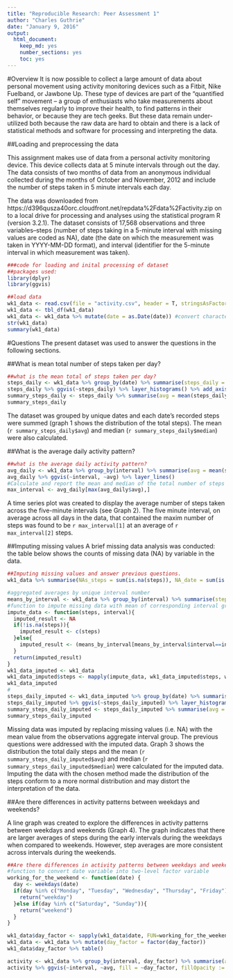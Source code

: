 ```yaml
---
title: "Reproducible Research: Peer Assessment 1"
author: "Charles Guthrie"
date: "January 9, 2016"
output: 
  html_document: 
    keep_md: yes
    number_sections: yes
    toc: yes
---
```


#Overview
It is now possible to collect a large amount of data about personal movement using activity monitoring devices such as a Fitbit, Nike Fuelband, or Jawbone Up. These type of devices are part of the "quantified self" movement -- a group of enthusiasts who take measurements about themselves regularly to improve their health, to find patterns in their behavior, or because they are tech geeks. But these data remain under-utilized both because the raw data are hard to obtain and there is a lack of statistical methods and software for processing and interpreting the data.  

##Loading and preprocessing the data

This assignment makes use of data from a personal activity monitoring device. This device collects data at 5 minute intervals through out the day. The data consists of two months of data from an anonymous individual collected during the months of October and November, 2012 and include the number of steps taken in 5 minute intervals each day.  

The data was downloaded from https://d396qusza40orc.cloudfront.net/repdata%2Fdata%2Factivity.zip on to a local drive for processing and analyses using the statistical program R (version 3.2.1).  The dataset consists of 17,568 observations and three variables--steps (number of steps taking in a 5-minute interval with missing values are coded as NA), date (the date on which the measurement was taken in YYYY-MM-DD format), and interval (identifier for the 5-minute interval in which measurement was taken).

```r
###code for loading and inital processing of dataset
##packages used: 
library(dplyr)
library(ggvis)

##load data 
wk1_data <- read.csv(file = "activity.csv", header = T, stringsAsFactors = F) 
wk1_data <- tbl_df(wk1_data)
wk1_data <- wk1_data %>% mutate(date = as.Date(date)) #convert character data type to date data type 
str(wk1_data)
summary(wk1_data)

```

#Questions
The present dataset was used to answer the questions in the following sections.  

##What is mean total number of steps taken per day?
  

```r
##what is the mean total of steps taken per day?
steps_daily <- wk1_data %>% group_by(date) %>% summarise(steps_daily = sum(steps, na.rm =T))
steps_daily %>% ggvis(~steps_daily) %>% layer_histograms() %>% add_axis("x", title = "Graph 1: Step Daily")
summary_steps_daily <- steps_daily %>% summarise(avg = mean(steps_daily, na.rm = T), median = median(steps_daily, na.rm =T))
summary_steps_daily

```

The dataset was grouped by unique dates and each date's recorded steps were summed (graph 1 shows the distribution of the total steps).  The mean (`r summary_steps_daily$avg`) and median (`r summary_steps_daily$median`) were also calculated.


##What is the average daily activity pattern?
```r
##what is the average daily activity pattern? 
avg_daily <- wk1_data %>% group_by(interval) %>% summarise(avg = mean(steps, na.rm = T))
avg_daily %>% ggvis(~interval, ~avg) %>% layer_lines()
#Calculate and report the mean and median of the total number of steps taken per day
max_interval <- avg_daily[max(avg_daily$avg),]

```

A time series plot was created to display the average number of steps taken across the five-minute intervals (see Graph 2).  The five minute interval, on average across all days in the data, that contained the maxim number of steps was found to be `r max_interval[1]` at an average of `r max_interval[2]` steps. 

##Imputing missing values
A brief missing data analysis was conducted: the table below shows the counts of missing data (NA) by variable in the data. 

```r
##Imputing missing values and answer previous questions.
wk1_data %>% summarise(NAs_steps = sum(is.na(steps)), NA_date = sum(is.na(date)), NA_interval = sum(is.na(interval))) #number of NAs by variable
```

   

```r
#aggregated averages by unique interval number 
means_by_interval <- wk1_data %>% group_by(interval) %>% summarise(steps = mean(steps, na.rm = T)) %>% as.data.frame()
#function to impute missing data with mean of corresponding interval group 
impute_data <- function(steps, interval){
  imputed_result <- NA
  if(!is.na(steps)){
    imputed_result <- c(steps)
  }else{
    imputed_result <- (means_by_interval[means_by_interval$interval==interval, "steps"])
  }
  return(imputed_result)
}
wk1_data_imputed <- wk1_data
wk1_data_imputed$steps <- mapply(impute_data, wk1_data_imputed$steps, wk1_data_imputed$interval)
wk1_data_imputed
#
steps_daily_imputed <- wk1_data_imputed %>% group_by(date) %>% summarise(steps_daily_imputed = sum(steps, na.rm = T))
steps_daily_imputed %>% ggvis(~steps_daily_imputed) %>% layer_histograms() %>% add_axis("x", title = "Graph 3: Imputed Daily Steps Data")
summary_steps_daily_imputed <- steps_daily_imputed %>% summarise(avg = mean(steps_daily_imputed, na.rm = T), median = median(steps_daily_imputed, na.rm = T))
summary_steps_daily_imputed

```

Missing data was imputed by replacing missing values (i.e. NA) with the mean value from the observations aggregate interval group.  The previous questions were addressed with the imputed data. Graph 3 shows the distribution the total daily steps and the mean (`r summary_steps_daily_imputed$avg`) and median (`r summary_steps_daily_imputed$median`) were calculated for the imputed data.  Imputing the data with the chosen method made the distribution of the steps conform to a more normal distribution and may distort the interpretation of the data. 

##Are there differences in activity patterns between weekdays and weekends?

A line graph was created to explore the differences in activity patterns between weekdays and weekends (Graph 4).  The graph indicates that there are larger averages of steps during the early intervals during the weekdays when compared to weekends.  However, step averages are more consistent across intervals during the weekends.  

```r
##Are there differences in activity patterns between weekdays and weekends?
#function to convert date variable into two-level factor variable
working_for_the_weekend <- function(date) {
  day <- weekdays(date)
  if(day %in% c("Monday", "Tuesday", "Wednesday", "Thursday", "Friday")){
    return("weekday")
  }else if(day %in% c("Saturday", "Sunday")){
    return("weekend")
  }
}

wk1_data$day_factor <- sapply(wk1_data$date, FUN=working_for_the_weekend)
wk1_data <- wk1_data %>% mutate(day_factor = factor(day_factor))
wk1_data$day_factor %>% table()

activity <- wk1_data %>% group_by(interval, day_factor) %>% summarise(avg = mean(steps, na.rm = T))
activity %>% ggvis(~interval, ~avg, fill = ~day_factor, fillOpacity := .5) %>% group_by(day_factor) %>% layer_lines() %>% add_axis("x", title = "Graph 4: Weekend and Weekday Intervals")


```

